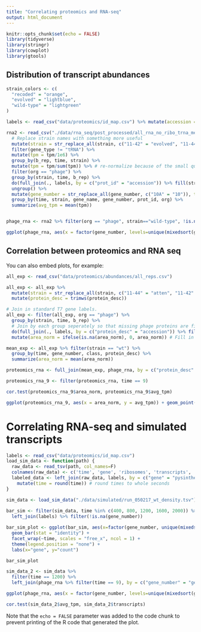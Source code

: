 ```yaml
---
title: "Correlating proteomics and RNA-seq"
output: html_document
---
```


```r
knitr::opts_chunk$set(echo = FALSE)
library(tidyverse)
library(stringr)
library(cowplot)
library(gtools)
```

## Distribution of transcript abundances

```r
strain_colors <- c(
  "recoded" = "orange",
  "evolved" = "lightblue",
  "wild-type" = "lightgreen"
)

labels <- read_csv("data/proteomics/id_map.csv") %>% mutate(accession = trimws(accession))

rna2 <- read_csv("./data/rna_seq/post_processed/all_rna_no_ribo_trna_merge.csv") %>%
  # Replace strain names with something more useful
  mutate(strain = str_replace_all(strain, c("11-42" = "evolved", "11-44" = "recoded", "11-46" = "wild-type"))) %>%
  filter(gene_type != "tRNA") %>%
  mutate(tpm = tpm/1e6) %>%
  group_by(b_rep, time, strain) %>%
  mutate(tpm = tpm/sum(tpm)) %>% # re-normalize because of the small quantity of tRNAs
  filter(org == "phage") %>%
  group_by(strain, time, b_rep) %>%
  do(full_join(., labels, by = c("prot_id" = "accession")) %>% fill(strain, time, b_rep)) %>%
  ungroup() %>%
  mutate(gene_number = str_replace_all(gene_number, c("10A" = "10")), time = as.numeric(str_replace_all(time, c("min" = "")))) %>%
  group_by(time, strain, gene_name, gene_number, prot_id, org) %>%
  summarize(avg_tpm = mean(tpm))


phage_rna <- rna2 %>% filter(org == "phage", strain=="wild-type", !is.na(gene_number))

ggplot(phage_rna, aes(x = factor(gene_number, levels=unique(mixedsort(gene_number))), y = avg_tpm)) + geom_bar(stat="identity") + facet_wrap(~time, ncol = 1)
```

## Correlation between proteomics and RNA seq
You can also embed plots, for example:

```r
all_exp <- read_csv("data/proteomics/abundances/all_reps.csv")

all_exp <- all_exp %>%
  mutate(strain = str_replace_all(strain, c("11-44" = "atten", "11-42" = "evol", "11-46" = "wt"))) %>%
  mutate(protein_desc = trimws(protein_desc))

# Join in standard T7 gene labels.
all_exp <- filter(all_exp, org == "phage") %>% 
  group_by(strain, time, b_rep) %>%
  # Join by each group seperately so that missing phage proteins are filled in with NAs
  do(full_join(., labels, by = c("protein_desc" = "accession")) %>% fill(strain, time, b_rep)) %>%
  mutate(area_norm = ifelse(is.na(area_norm), 0, area_norm)) # Fill in missing proteins (NAs) with 0

mean_exp <- all_exp %>% filter(strain == "wt") %>%
  group_by(time, gene_number, class, protein_desc) %>% 
  summarize(area_norm = mean(area_norm))

proteomics_rna <- full_join(mean_exp, phage_rna, by = c("protein_desc" = "prot_id", "time" = "time"))

proteomics_rna_9 <- filter(proteomics_rna, time == 9)

cor.test(proteomics_rna_9$area_norm, proteomics_rna_9$avg_tpm)

ggplot(proteomics_rna_9, aes(x = area_norm, y = avg_tpm)) + geom_point()

```

# Correlating RNA-seq and simulated transcripts

```r

labels <- read_csv("data/proteomics/id_map.csv")
load_sim_data <- function(path) {
  raw_data <- read_tsv(path, col_names=F) 
  colnames(raw_data) <- c('time', 'gene', 'ribosomes', 'transcripts', 'density')
  labeled_data <- left_join(raw_data, labels, by = c("gene" = "pysinthe")) %>% 
    mutate(time = round(time)) # round times to whole seconds
}

sim_data <- load_sim_data("./data/simulated/run_050217_wt_density.tsv") 
  
bar_sim <- filter(sim_data, time %in% c(400, 800, 1200, 1600, 2000)) %>%
  left_join(labels) %>% filter(!is.na(gene_number))

bar_sim_plot <- ggplot(bar_sim, aes(x=factor(gene_number, unique(mixedsort(gene_number))), y=transcripts)) +
  geom_bar(stat = "identity") +
  facet_wrap(~time, scales = "free_x", ncol = 1) +
  theme(legend.position = "none") +
  labs(x="gene", y="count")

bar_sim_plot

sim_data_2 <- sim_data %>%
  filter(time == 1200) %>%
  left_join(phage_rna %>% filter(time == 9), by = c("gene_number" = "gene_number"))

ggplot(phage_rna, aes(x = factor(gene_number, levels=unique(mixedsort(gene_number))), y = avg_tpm)) + geom_bar(stat="identity") + facet_wrap(~time, ncol = 1)

cor.test(sim_data_2$avg_tpm, sim_data_2$transcripts)

```
Note that the `echo = FALSE` parameter was added to the code chunk to prevent printing of the R code that generated the plot.
